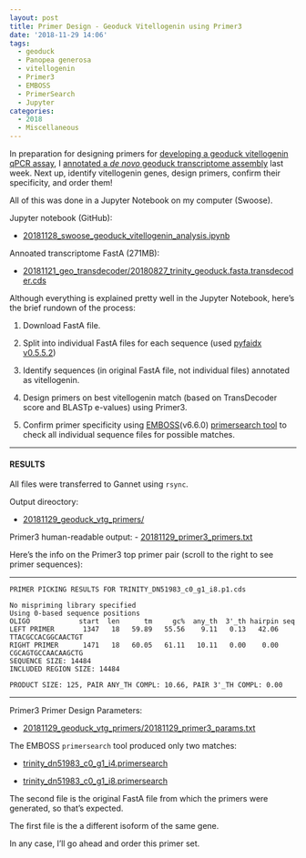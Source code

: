 ```yaml
---
layout: post
title: Primer Design - Geoduck Vitellogenin using Primer3
date: '2018-11-29 14:06'
tags:
  - geoduck
  - Panopea generosa
  - vitellogenin
  - Primer3
  - EMBOSS
  - PrimerSearch
  - Jupyter
categories:
  - 2018
  - Miscellaneous
---
```

In preparation for designing primers for [developing a geoduck vitellogenin qPCR assay](https://github.com/RobertsLab/resources/issues/491), I [annotated a _de novo_ geoduck transcriptome assembly](https://robertslab.github.io/sams-notebook/2018/11/21/Annotation-Geoduck-Transcritpome-with-TransDecoder.html) last week. Next up, identify vitellogenin genes, design primers, confirm their specificity, and order them!

All of this was done in a Jupyter Notebook on my computer (Swoose).


Jupyter notebook (GitHub):

- [20181128_swoose_geoduck_vitellogenin_analysis.ipynb](https://github.com/RobertsLab/code/blob/master/notebooks/sam/20181128_swoose_geoduck_vitellogenin_analysis.ipynb)

Annoated transcriptome FastA (271MB):

- [20181121_geo_transdecoder/20180827_trinity_geoduck.fasta.transdecoder.cds](https://gannet.fish.washington.edu/Atumefaciens/20181121_geo_transdecoder/20180827_trinity_geoduck.fasta.transdecoder.cds)

Although everything is explained pretty well in the Jupyter Notebook, here's the brief rundown of the process:

1. Download FastA file.

2. Split into individual FastA files for each sequence (used [pyfaidx v0.5.5.2](https://github.com/mdshw5/pyfaidx))

3. Identify sequences (in original FastA file, not individual files) annotated as vitellogenin.

4. Design primers on best vitellogenin match (based on TransDecoder score and BLASTp e-values) using Primer3.

5. Confirm primer specificity using [EMBOSS](https://emboss.sourceforge.net/download/)(v6.6.0) [primersearch tool](http://emboss.sourceforge.net/apps/cvs/emboss/apps/primersearch.html) to check all individual sequence files for possible matches.

---

#### RESULTS
All files were transferred to Gannet using ```rsync```.

Output direoctory:

- [20181129_geoduck_vtg_primers/](https://gannet.fish.washington.edu/Atumefaciens/20181129_geoduck_vtg_primers/)


Primer3 human-readable output:
- [20181129_primer3_primers.txt](https://gannet.fish.washington.edu/Atumefaciens/20181129_geoduck_vtg_primers/20181129_primer3_primers.txt)

Here's the info on the Primer3 top primer pair (scroll to the right to see primer sequences):

---

```
PRIMER PICKING RESULTS FOR TRINITY_DN51983_c0_g1_i8.p1.cds

No mispriming library specified
Using 0-based sequence positions
OLIGO            start  len      tm     gc%  any_th  3'_th hairpin seq
LEFT PRIMER       1347   18   59.89   55.56    9.11   0.13   42.06 TTACGCCACGGCAACTGT
RIGHT PRIMER      1471   18   60.05   61.11   10.11   0.00    0.00 CGCAGTGCCAACAAGCTG
SEQUENCE SIZE: 14484
INCLUDED REGION SIZE: 14484

PRODUCT SIZE: 125, PAIR ANY_TH COMPL: 10.66, PAIR 3'_TH COMPL: 0.00
```
---

Primer3 Primer Design Parameters:

- [20181129_geoduck_vtg_primers/20181129_primer3_params.txt](https://gannet.fish.washington.edu/Atumefaciens/20181129_geoduck_vtg_primers/20181129_primer3_params.txt)

The EMBOSS ```primersearch``` tool produced only two matches:

- [trinity_dn51983_c0_g1_i4.primersearch](https://gannet.fish.washington.edu/Atumefaciens/20181129_geoduck_vtg_primers/trinity_dn51983_c0_g1_i4.primersearch)

- [trinity_dn51983_c0_g1_i8.primersearch](https://gannet.fish.washington.edu/Atumefaciens/20181129_geoduck_vtg_primers/trinity_dn51983_c0_g1_i8.primersearch)

The second file is the original FastA file from which the primers were generated, so that's expected.

The first file is the a different isoform of the same gene.

In any case, I'll go ahead and order this primer set.
